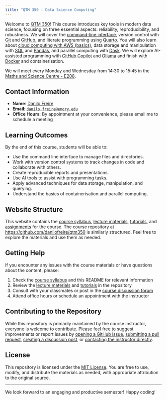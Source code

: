 ```yaml
---
title: "QTM 350 - Data Science Computing"
---
```


Welcome to [QTM 350](https://github.com/danilofreire/qtm350)! This course introduces key tools in modern data science, focusing on three essential aspects: reliability, reproducibility, and robustness. We will cover the [command-line interface](https://en.wikipedia.org/wiki/Command-line_interface), version control with [Git](https://git-scm.com/) and [GitHub](https://github.com/), and literate programming using [Quarto](https://quarto.org/). You will also learn about [cloud computing with AWS (basics)](https://aws.amazon.com/), data storage and manipulation with [SQL](https://www.w3schools.com/sql/) and [Pandas](https://pandas.pydata.org/), and parallel computing with [Dask](https://www.dask.org/). We will explore AI-assisted programming with [GitHub Copilot](https://github.com/features/copilot) and [Ollama](https://ollama.com/) and finish with [Docker](https://www.docker.com/) and containerisation. 

We will meet every Monday and Wednesday from 14:30 to 15:45 in the [Maths and Science Centre - E208](https://maps.app.goo.gl/wLPSNiTSSXbizqsF8).

## Contact Information

- **Name**: [Danilo Freire](https://danilofreire.github.io/)
- **Email**: [`danilo.freire@emory.edu`](mailto:danilo.freire@emory.edu)
- **Office Hours**: By appointment at your convenience, please email me to schedule a meeting

## Learning Outcomes

By the end of this course, students will be able to:

- Use the command line interface to manage files and directories.
- Work with version control systems to track changes in code and collaborate with others.
- Create reproducible reports and presentations.
- Use AI tools to assist with programming tasks.
- Apply advanced techniques for data storage, manipulation, and querying.
- Understand the basics of containerisation and parallel computing.

## Website Structure

This website contains the [course syllabus](https://danilofreire.github.io/qtm350/syllabus.html), [lecture materials](https://danilofreire.github.io/qtm350/lectures/lectures.html), [tutorials](https://danilofreire.github.io/qtm350/tutorials/tutorials.html), and
[assignments](https://danilofreire.github.io/qtm350/assignments/assignments.html) for the course. The course repository at <https://github.com/danilofreire/qtm350> is similarly structured. Feel free to explore the materials and use them as needed.

## Getting Help

If you encounter any issues with the course materials or have questions about the content, please:

1. Check the [course syllabus](https://danilofreire.github.io/qtm350/syllabus.html) and this README for relevant information
2. Review the [lecture materials](https://danilofreire.github.io/qtm350/lectures/lectures.html) and [tutorials](https://danilofreire.github.io/qtm350/tutorials/tutorials.html) in the repository
3. Consult with your classmates or post in the [course discussion forum](https://github.com/danilofreire/qtm350/discussions)
4. Attend office hours or schedule an appointment with the instructor

## Contributing to the Repository

While this repository is primarily maintained by the course instructor, everyone is welcome to contribute. Please feel free to suggest improvements or report issues by [opening a GitHub issue](https://github.com/danilofreire/qtm350/issues), [submitting a pull request](https://github.com/danilofreire/qtm350/pulls), [creating a discussion post](https://github.com/danilofreire/qtm350/discussions), or [contacting the instructor directly](mailto:danilo.freire@emory.edu).

## License

This repository is licensed under the [MIT License](https://github.com/danilofreire/qtm350/blob/main/LICENSE.md). You are free to use, modify, and distribute the materials as needed, with appropriate attribution to the original source.

-----

We look forward to an engaging and productive semester! Happy coding! 
